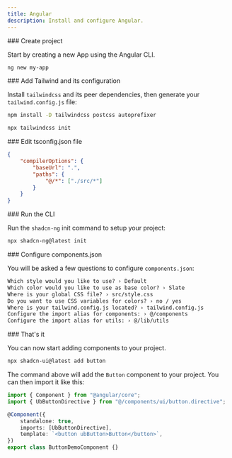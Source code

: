 ```yaml
---
title: Angular
description: Install and configure Angular.
---
```


<Step>

<StepItem>
### Create project
</StepItem>

Start by creating a new App using the Angular CLI.

```bash
ng new my-app
```

<StepItem>
### Add Tailwind and its configuration
</StepItem>

Install `tailwindcss` and its peer dependencies, then generate your `tailwind.config.js` file:

```bash
npm install -D tailwindcss postcss autoprefixer

npx tailwindcss init
```

<StepItem>
### Edit tsconfig.json file
</StepItem>

```json {3-6} showLineNumbers
{
    "compilerOptions": {
        "baseUrl": ".",
        "paths": {
            "@/*": ["./src/*"]
        }
    }
}
```

<StepItem>
### Run the CLI
</StepItem>

Run the `shadcn-ng` init command to setup your project:

```bash
npx shadcn-ng@latest init
```

<StepItem>
### Configure components.json
</StepItem>

You will be asked a few questions to configure `components.json`:

```txt showLineNumbers
Which style would you like to use? › Default
Which color would you like to use as base color? › Slate
Where is your global CSS file? › src/style.css
Do you want to use CSS variables for colors? › no / yes
Where is your tailwind.config.js located? › tailwind.config.js
Configure the import alias for components: › @/components
Configure the import alias for utils: › @/lib/utils
```

<StepItem>
### That's it
</StepItem>

You can now start adding components to your project.

```bash
npx shadcn-ui@latest add button
```

The command above will add the `Button` component to your project. You can then import it like this:

```ts {2,7}
import { Component } from "@angular/core";
import { UbButtonDirective } from "@/components/ui/button.directive";

@Component({
    standalone: true,
    imports: [UbButtonDirective],
    template: `<button ubButton>Button</button>`,
})
export class ButtonDemoComponent {}
```

</Step>
